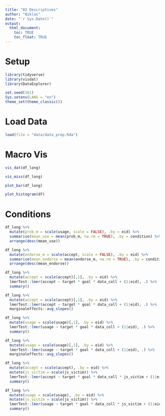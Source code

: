 ```yaml
---
title: "02 Descriptives"
author: "Niklas"
date: "`r Sys.Date()`"
output: 
  html_document:
    toc: TRUE
    toc_float: TRUE
---
```


# Setup

```r
library(tidyverse)
library(visdat)
library(DataExplorer)

set.seed(161)
Sys.setenv(LANG = "en")
theme_set(theme_classic())
```

# Load Data

```r
load(file = "data/data_prep.Rda")
```

# Macro Vis

```r
vis_dat(df_long)
```

```r
vis_miss(df_long)
```

```r
plot_bar(df_long)
```

```r
plot_histogram(df)
```

# Conditions

```r
df_long %>% 
  mutate(prob_m = scale(usage, scale = FALSE), .by = eid) %>% 
  summarise(mean_use = mean(prob_m, na.rm = TRUE), .by = condition) %>% 
  arrange(desc(mean_use))
```

```r
df_long %>% 
  mutate(endorse_m = scale(accept, scale = FALSE), .by = eid) %>% 
  summarise(mean_endorse = mean(endorse_m, na.rm = TRUE), .by = condition) %>% 
  arrange(desc(mean_endorse))
```


```r
df_long %>% 
  mutate(accept = scale(accept)[,1], .by = eid) %>% 
  lmerTest::lmer(accept ~ target * goal * data_coll + (1|eid), .) %>% 
  summary()
```

```r
df_long %>% 
  mutate(accept = scale(accept)[,1], .by = eid) %>% 
  lmerTest::lmer(accept ~ target * goal * data_coll + (1|eid), .) %>% 
  marginaleffects::avg_slopes()
```

```r
df_long %>% 
  mutate(usage = scale(usage)[,1], .by = eid) %>% 
  lmerTest::lmer(usage ~ target * goal * data_coll + (1|eid), .) %>% 
  summary()
```

```r
df_long %>% 
  mutate(usage = scale(usage)[,1], .by = eid) %>% 
  lmerTest::lmer(usage ~ target * goal * data_coll + (1|eid), .) %>% 
  marginaleffects::avg_slopes()
```

```r
df_long %>% 
  mutate(accept = scale(accept), .by = eid) %>% 
  mutate(js_victim = scale(js_victim)) %>% 
  lmerTest::lmer(accept ~ target * goal * data_coll * js_victim + (1|eid), .) %>% 
  summary()
```

```r
df_long %>% 
  mutate(usage = scale(usage), .by = eid) %>% 
  mutate(js_victim = scale(js_victim)) %>% 
  lmerTest::lmer(usage ~ target * goal * data_coll * js_victim + (1|eid), .) %>% 
  summary()
```




